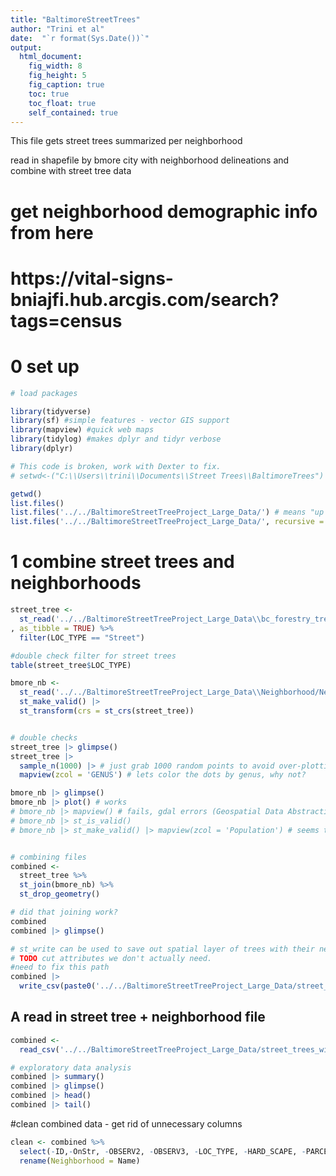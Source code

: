 ```yaml
---
title: "BaltimoreStreetTrees"
author: "Trini et al"
date:  "`r format(Sys.Date())`"
output:
  html_document:
    fig_width: 8
    fig_height: 5
    fig_caption: true
    toc: true
    toc_float: true
    self_contained: true
---
```


This file gets street trees summarized per neighborhood

read in shapefile by bmore city with neighborhood delineations and combine with street tree data


# get neighborhood demographic info from here
# https://vital-signs-bniajfi.hub.arcgis.com/search?tags=census

# 0 set up
```r


# load packages

library(tidyverse)
library(sf) #simple features - vector GIS support
library(mapview) #quick web maps 
library(tidylog) #makes dplyr and tidyr verbose
library(dplyr)

# This code is broken, work with Dexter to fix.
# setwd<-("C:\\Users\\trini\\Documents\\Street Trees\\BaltimoreTrees") # there is another way to do this I'll (DHL) show you

getwd()
list.files()
list.files('../../BaltimoreStreetTreeProject_Large_Data/') # means "up one level"
list.files('../../BaltimoreStreetTreeProject_Large_Data/', recursive = TRUE) # means "up one level"
```


# 1 combine street trees and neighborhoods
```r

street_tree <- 
  st_read('../../BaltimoreStreetTreeProject_Large_Data\\bc_forestry_trees_20190319\\bc_forestry_trees_20190319.shp'
, as_tibble = TRUE) %>% 
  filter(LOC_TYPE == "Street") 

#double check filter for street trees
table(street_tree$LOC_TYPE)

bmore_nb <- 
  st_read('../../BaltimoreStreetTreeProject_Large_Data\\Neighborhood/Neighborhood.shp') |> 
  st_make_valid() |> 
  st_transform(crs = st_crs(street_tree))


# double checks
street_tree |> glimpse()
street_tree |> 
  sample_n(1000) |> # just grab 1000 random points to avoid over-plotting and sensory overload
  mapview(zcol = 'GENUS') # lets color the dots by genus, why not?

bmore_nb |> glimpse()
bmore_nb |> plot() # works
# bmore_nb |> mapview() # fails, gdal errors (Geospatial Data Abstraction Library, https://gdal.org/, open source spatial library)
# bmore_nb |> st_is_valid()
# bmore_nb |> st_make_valid() |> mapview(zcol = 'Population') # seems to work now! updated read in step above


# combining files
combined <- 
  street_tree %>%
  st_join(bmore_nb) %>%
  st_drop_geometry()

# did that joining work?
combined
combined |> glimpse()

# st_write can be used to save out spatial layer of trees with their neighborhood attributes. 
# TODO cut attributes we don't actually need. 
#need to fix this path
combined |> 
  write_csv(paste0('../../BaltimoreStreetTreeProject_Large_Data/street_trees_with_neigh_attributes_', Sys.Date(), '.csv'))

```

## A read in street tree + neighborhood file
```r

combined <-
  read_csv('../../BaltimoreStreetTreeProject_Large_Data/street_trees_with_neigh_attributes_2023-06-13.csv')

# exploratory data analysis
combined |> summary()
combined |> glimpse()
combined |> head()
combined |> tail()
```
#clean combined data - get rid of unnecessary columns
```r
clean <- combined %>% 
  select(-ID,-OnStr, -OBSERV2, -OBSERV3, -LOC_TYPE, -HARD_SCAPE, -PARCELID, -COLLECTOR, -Inv_Time, -INSPECT_DT, -Inspect_TM, -Notes, -OBJECTID.y) %>% 
  rename(Neighborhood = Name)

```





